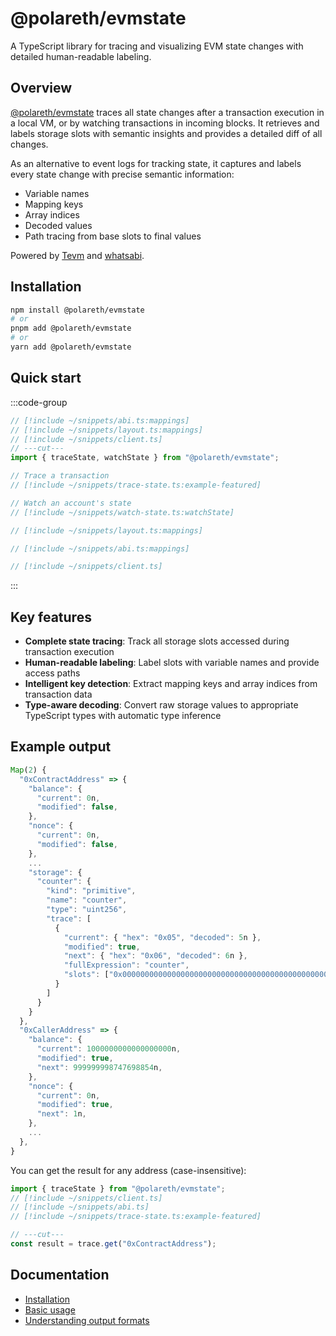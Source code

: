 # @polareth/evmstate

A TypeScript library for tracing and visualizing EVM state changes with detailed human-readable labeling.

## Overview

[@polareth/evmstate](https://www.npmjs.com/package/@polareth/evmstate) traces all state changes after a transaction execution in a local VM, or by watching transactions in incoming blocks. It retrieves and labels storage slots with semantic insights and provides a detailed diff of all changes.

As an alternative to event logs for tracking state, it captures and labels every state change with precise semantic information:

- Variable names
- Mapping keys
- Array indices
- Decoded values
- Path tracing from base slots to final values

Powered by [Tevm](https://github.com/evmts/tevm-monorepo) and [whatsabi](https://github.com/shazow/whatsabi).

## Installation

```bash
npm install @polareth/evmstate
# or
pnpm add @polareth/evmstate
# or
yarn add @polareth/evmstate
```

## Quick start

:::code-group

```ts twoslash [example.ts]
// [!include ~/snippets/abi.ts:mappings] 
// [!include ~/snippets/layout.ts:mappings] 
// [!include ~/snippets/client.ts] 
// ---cut---
import { traceState, watchState } from "@polareth/evmstate";

// Trace a transaction
// [!include ~/snippets/trace-state.ts:example-featured] 

// Watch an account's state
// [!include ~/snippets/watch-state.ts:watchState] 
```

```ts twoslash [layout.ts]
// [!include ~/snippets/layout.ts:mappings] 
```

```ts twoslash [abi.ts]
// [!include ~/snippets/abi.ts:mappings] 
```

```ts twoslash [client.ts]
// [!include ~/snippets/client.ts] 
```

:::

## Key features

- **Complete state tracing**: Track all storage slots accessed during transaction execution
- **Human-readable labeling**: Label slots with variable names and provide access paths
- **Intelligent key detection**: Extract mapping keys and array indices from transaction data
- **Type-aware decoding**: Convert raw storage values to appropriate TypeScript types with automatic type inference

## Example output

```typescript
Map(2) {
  "0xContractAddress" => {
    "balance": {
      "current": 0n,
      "modified": false,
    },
    "nonce": {
      "current": 0n,
      "modified": false,
    },
    ...
    "storage": {
      "counter": {
        "kind": "primitive",
        "name": "counter",
        "type": "uint256",
        "trace": [
          {
            "current": { "hex": "0x05", "decoded": 5n },
            "modified": true,
            "next": { "hex": "0x06", "decoded": 6n },
            "fullExpression": "counter",
            "slots": ["0x0000000000000000000000000000000000000000000000000000000000000000"]
          }
        ]
      }
    }
  },
  "0xCallerAddress" => {
    "balance": {
      "current": 1000000000000000000n,
      "modified": true,
      "next": 999999998747698854n,
    },
    "nonce": {
      "current": 0n,
      "modified": true,
      "next": 1n,
    },
    ...
  },
}
```

You can get the result for any address (case-insensitive):

```ts twoslash
import { traceState } from "@polareth/evmstate";
// [!include ~/snippets/client.ts]
// [!include ~/snippets/abi.ts]
// [!include ~/snippets/trace-state.ts:example-featured]

// ---cut---
const result = trace.get("0xContractAddress");
```



## Documentation

- [Installation](/guides/installation)
- [Basic usage](/guides/basic-usage)
- [Understanding output formats](/reference/output-format)
